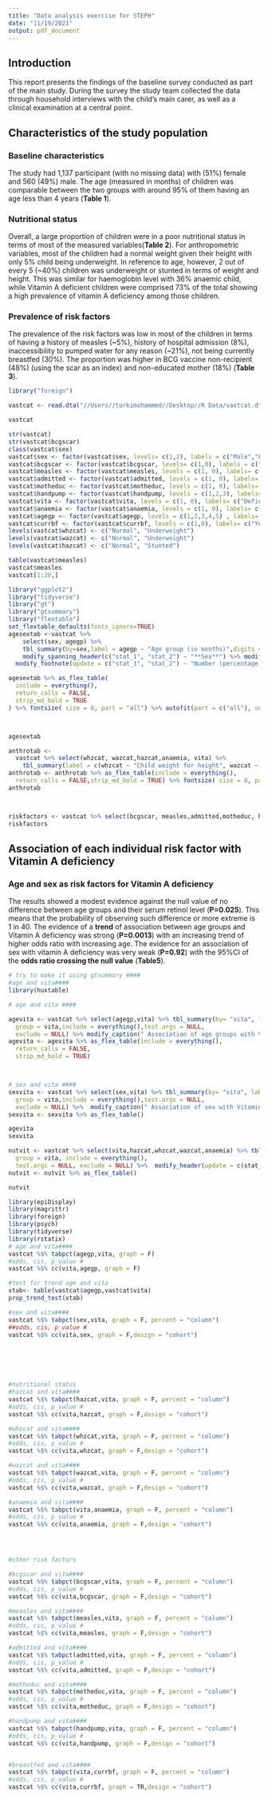 ```yaml
---
title: "Data analysis exercise for STEPH"
date: "11/19/2021"
output: pdf_document
---
```

## Introduction
This report presents the findings of the baseline survey conducted as part of the main study. During the survey the study team collected the data through household interviews with the child's main carer, as well as a clinical examination at a central point.

## Characteristics of the study population 

### Baseline characteristics
The study had 1,137 participant (with no missing data) with (51%) female and 560 (49%) male. The age (measured in months) of children was comparable between the two groups with around 95% of them having an age less than 4 years (**Table 1**).

### Nutritional status
Overall, a large proportion of children were in a poor nutritional status in terms of most of the measured variables(**Table 2**). 
For anthropometric variables, most of the children had a normal weight given their height with only 5% child being underweight. In reference to age, however, 2 out of every 5 (~40%) children was underweight or stunted in terms of weight and height. This was similar for haemoglobin level with 36% anaemic child, while Vitamin A deficient children were comprised 73% of the total showing a high prevalence of vitamin A deficiency among those children.

### Prevalence of risk factors
The prevalence of the risk factors was low in most of the children in terms of having a history of measles (~5%), history of hospital admission (8%), inaccessibility to pumped water for any reason (~21%), not being currently breastfed (30%). The proportion was higher in BCG vaccine non-recipient (48%) (using the scar as an index) and non-educated mother (18%) (**Table 3**). 

```r
library("foreign")

vastcat <- read.dta("//Users//turkimohammed//Desktop//R Data/vastcat.dta", convert.dates = TRUE, convert.factors = TRUE,missing.type = FALSE,convert.underscore = FALSE, warn.missing.labels = TRUE)

vastcat

str(vastcat)
str(vastcat$bcgscar)
class(vastcat$sex)
vastcat$sex <- factor(vastcat$sex, levels= c(1,2), labels = c("Male","Female"))
vastcat$bcgscar <- factor(vastcat$bcgscar, levels= c(1,0), labels = c("Present","Absent")) 
vastcat$measles <- factor(vastcat$measles, levels = c(1, 0), labels= c("Yes","No"))
vastcat$admitted <- factor(vastcat$admitted, levels = c(1, 0), labels= c("Yes","No"))
vastcat$motheduc <- factor(vastcat$motheduc, levels = c(1, 0), labels= c("Yes","No"))
vastcat$handpump <- factor(vastcat$handpump, levels = c(1,2,3), labels= c("Yes", "Not currently functioning","No"))
vastcat$vita <- factor(vastcat$vita, levels = c(1, 0), labels= c("Deficient (<0.7 mmol/l)","Normal (0.7+ mmol/l)"))
vastcat$anaemia <- factor(vastcat$anaemia, levels = c(1, 0), labels= c("Anaemic (<8 g/dl)","Normal (8+ g/dl)"))
vastcat$agegp <- factor(vastcat$agegp, levels = c(1,2,3,4,5) , labels= c("0-11","12-23","24-35","36-47","48-59"))
vastcat$currbf <- factor(vastcat$currbf, levels = c(1,0), labels= c("Yes","No"))
levels(vastcat$whzcat) <- c("Normal", "Underweight")
levels(vastcat$wazcat) <- c("Normal", "Underweight")
levels(vastcat$hazcat) <- c("Normal", "Stunted")

table(vastcat$measles)
vastcat$measles
vastcat[1:20,]
```

```r
library("ggplot2")
library("tidyverse")
library("gt")
library("gtsummary")
library("flextable")
set_flextable_defaults(fonts_ignore=TRUE)
agesextab <-vastcat %>%
    select(sex, agegp) %>%
    tbl_summary(by=sex,label = agegp ~ "Age group (in months)",digits = list(agegp~1)) %>%
    modify_spanning_header(c("stat_1", "stat_2") ~ "**Sex**") %>% modify_header( update = list( c("stat_1", "stat_2")  ~ "**{level}, N = {n} ({style_percent(p)}%)**")) %>%
  modify_footnote(update = c("stat_1", "stat_2") ~ "Number (percentage) of children in each sex") %>%  add_overall(last = TRUE) %>% modify_caption("**Characteristics of children by age and sex**")

agesextab %>% as_flex_table(
  include = everything(),
  return_calls = FALSE,
  strip_md_bold = TRUE
) %>% fontsize( size = 8, part = "all") %>% autofit(part = c("all"), unit = "cm") %>% set_table_properties(layout = "autofit")



agesextab

```



```r
 
anthrotab <- 
  vastcat %>% select(whzcat, wazcat,hazcat,anaemia, vita) %>%
    tbl_summary(label = c(whzcat ~ "Child weight for height", wazcat ~ "Child weight for age", hazcat ~ "Child height for age", anaemia~ "Haemoglobin level (g/dl)", vita ~ "Serum retinol level (mmol/l)")) %>% modify_header(label ~ "") %>% modify_spanning_header(stat_0 ~ "**Study participants**") %>% modify_footnote(update = stat_0 ~ "N= Number of children, All anthropometric variables were computed using the US National Center for Health Statistics (NCHS) as a reference.") %>% modify_caption("**Nutritional Status**")
anthrotab <- anthrotab %>% as_flex_table(include = everything(),
  return_calls = FALSE,strip_md_bold = TRUE) %>% fontsize( size = 8, part = "all") %>% autofit(part = c("all")) 
anthrotab




```


```r
riskfactors <- vastcat %>% select(bcgscar, measles,admitted,motheduc, handpump,currbf) %>%tbl_summary(label = c(bcgscar ~ "BCG vaccine scar", measles ~ "Ever had measles", admitted ~ "Admitted to the hospital in the past year", motheduc~ "Mother educated", handpump ~ "Access to borehole with pump", currbf ~ " Child is currently breastfed"), type = list(measles ~ "categorical", admitted ~ "categorical",motheduc ~"categorical", currbf~ "categorical")) %>% modify_spanning_header(stat_0 ~ "**Study participants**") %>% modify_footnote(update = stat_0 ~ "Number of children") %>% modify_caption("**Risk factors**")
riskfactors  


```




## Association of each individual risk factor with Vitamin A deficiency

### Age and sex as risk factors for Vitamin A deficiency
The results showed a modest evidence against the null value of no difference between age groups and their serum retinol level (**P=0.025**). This means that the probability of observing such difference or more extreme is 1 in 40. The evidence of a **trend** of association between age groups and Vitamin A deficiency was strong (**P=0.0013**) with an increasing trend of higher odds ratio with increasing age. 
The evidence for an association of sex with vitamin A deficiency was very weak (**P=0.92**) with the 95%CI of the **odds ratio crossing the null value** (**Table5**). 

```r

# try to make it using gtsummary ####
#age and vita####
library(huxtable)

```

```r
# age and vita ####

agevita <- vastcat %>% select(agegp,vita) %>% tbl_summary(by= "vita", label = c(agegp ~ "Age group (in months)")) %>% modify_spanning_header(c("stat_1", "stat_2") ~ "**Serum retinol level**") %>% add_p(test = all_categorical() ~ "chisq.test",pvalue_fun = function(x) style_pvalue(x, digits = 2) ,
  group = vita,include = everything(),test.args = NULL,
  exclude = NULL) %>% modify_caption(" Association of age groups with Vitamin A deficiency")%>% modify_header(update = c(stat_1 ~ "**Defecient** N={n} ({style_percent (p)}%)", stat_2 ~ "**Normal** N={n} ({style_percent (p)}%)"))
agevita <- agevita %>% as_flex_table(include = everything(),
  return_calls = FALSE,
  strip_md_bold = TRUE)



# sex and vita ####
sexvita <- vastcat %>% select(sex,vita) %>% tbl_summary(by= "vita", label = c(sex ~ "Sex")) %>% add_p(test = all_categorical() ~ "chisq.test",pvalue_fun = function(x) style_pvalue(x, digits = 2) ,
  group = vita,include = everything(),test.args = NULL,
  exclude = NULL) %>%  modify_caption(" Association of sex with Vitamin A deficiency")%>% modify_spanning_header(c("stat_1", "stat_2") ~ "**Serum retinol level**") %>% modify_header(update = c(stat_1 ~ "**Defecient** N={n} ({style_percent (p)}%)", stat_2 ~ "**Normal** N={n} ({style_percent (p)}%)"))
sexvita <- sexvita %>% as_flex_table()


```

```r
agevita 
sexvita
```


```r
nutvit <- vastcat %>% select(vita,hazcat,whzcat,wazcat,anaemia) %>% tbl_summary(by= "vita",label = c(whzcat ~ "Child weight for height", wazcat ~ "Child weight for age", hazcat ~ "Child height for age", anaemia~ "Haemoglobin level (g/dl)")) %>%  add_p(test = all_categorical() ~ "chisq.test", pvalue_fun = function(x) style_pvalue(x, digits = 3) ,
  group = vita, include = everything(),
  test.args = NULL, exclude = NULL) %>%  modify_header(update = c(stat_1 ~ "**Defecient** N={n} ({style_percent (p)}%)", stat_2 ~ "**Normal** N={n} ({style_percent (p)}%)"))
nutvit <- nutvit %>% as_flex_table()

nutvit
```

```r
library(epiDisplay)
library(magrittr)
library(foreign)
library(psych)
library(tidyverse)
library(rstatix)
# age and vita####
vastcat %$% tabpct(agegp,vita, graph = F)
#odds, cis, p_value #
vastcat %$% cc(vita,agegp, graph = F)  

#test for trend age and vita 
xtab<- table(vastcat$agegp,vastcat$vita)
prop_trend_test(xtab)

#sex and vita####
vastcat %$% tabpct(sex,vita, graph = F, percent = "column")
##odds, cis, p_value #
vastcat %$% cc(vita,sex, graph = F,design = "cohort")  




         

#nutritional status  
#hazcat and vita####
vastcat %$% tabpct(hazcat,vita, graph = F, percent = "column")
#odds, cis, p_value #
vastcat %$% cc(vita,hazcat, graph = F,design = "cohort")  

#whzcat and vita####
vastcat %$% tabpct(whzcat,vita, graph = F, percent = "column")
#odds, cis, p_value #
vastcat %$% cc(vita,whzcat, graph = F,design = "cohort")  

#wazcat and vita####
vastcat %$% tabpct(wazcat,vita, graph = F, percent = "column")
#odds, cis, p_value #
vastcat %$% cc(vita,wazcat, graph = F,design = "cohort")  

#anaemia and vita####
vastcat %$% tabpct(vita,anaemia, graph = F, percent = "column")
#odds, cis, p_value #
vastcat %$% cc(vita,anaemia, graph = F,design = "cohort")




#other risk factors

#bcgscar and vita####
vastcat %$% tabpct(bcgscar,vita, graph = F, percent = "column")
#odds, cis, p_value #
vastcat %$% cc(vita,bcgscar, graph = F,design = "cohort")  

#measles and vita####
vastcat %$% tabpct(measles,vita, graph = F, percent = "column")
#odds, cis, p_value #
vastcat %$% cc(vita,measles, graph = F,design = "cohort")  

#admitted and vita####
vastcat %$% tabpct(admitted,vita, graph = F, percent = "column")
#odds, cis, p_value #
vastcat %$% cc(vita,admitted, graph = F,design = "cohort")  

#motheduc and vita####
vastcat %$% tabpct(motheduc,vita, graph = F, percent = "column")
#odds, cis, p_value #
vastcat %$% cc(vita,motheduc, graph = F,design = "cohort")  

#handpump and vita####
vastcat %$% tabpct(handpump,vita, graph = F, percent = "column")
#odds, cis, p_value #
vastcat %$% cc(vita,handpump, graph = F,design = "cohort")  


#breastfed and vita####
vastcat %$% tabpct(vita,currbf, graph = F, percent = "column")
#odds, cis, p_value #
vastcat %$% cc(vita,currbf, graph = TR,design = "cohort")  


```
